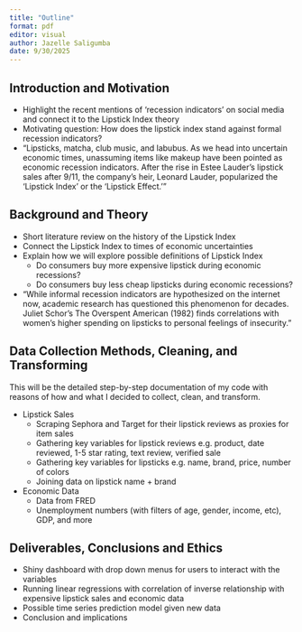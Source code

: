 ```yaml
---
title: "Outline"
format: pdf
editor: visual
author: Jazelle Saligumba
date: 9/30/2025
---
```



## Introduction and Motivation

* Highlight the recent mentions of ‘recession indicators’ on social media and connect it to the Lipstick Index theory
* Motivating question: How does the lipstick index stand against formal recession indicators?
* “Lipsticks, matcha, club music, and labubus. As we head into uncertain economic times, unassuming items like makeup have been pointed as economic recession indicators. After the rise in Estee Lauder's lipstick sales after 9/11, the company's heir, Leonard Lauder, popularized the 'Lipstick Index' or the 'Lipstick Effect.'”

## Background and Theory

* Short literature review on the history of the Lipstick Index 
* Connect the Lipstick Index to times of economic uncertainties 
* Explain how we will explore possible definitions of Lipstick Index
    - Do consumers buy more expensive lipstick during economic recessions?
    - Do consumers buy less cheap lipsticks during economic recessions? 
* “While informal recession indicators are hypothesized on the internet now, academic research has questioned this phenomenon for decades. Juliet Schor’s The Overspent American (1982) finds correlations with women’s higher spending on lipsticks to personal feelings of insecurity.”

## Data Collection Methods, Cleaning, and Transforming

This will be the detailed step-by-step documentation of my code with reasons of how and what I decided to collect, clean, and transform. 

* Lipstick Sales
    - Scraping Sephora and Target for their lipstick reviews as proxies for item sales 
    - Gathering key variables for lipstick reviews e.g. product, date reviewed, 1-5 star rating, text review, verified sale
    - Gathering key variables for lipsticks e.g. name, brand, price, number of colors
    - Joining data on lipstick name + brand
* Economic Data
    - Data from FRED
    - Unemployment numbers (with filters of age, gender, income, etc), GDP, and more

## Deliverables, Conclusions and Ethics

* Shiny dashboard with drop down menus for users to interact with the variables
* Running linear regressions with correlation of inverse relationship with expensive lipstick sales and economic data
* Possible time series prediction model given new data
* Conclusion and implications

